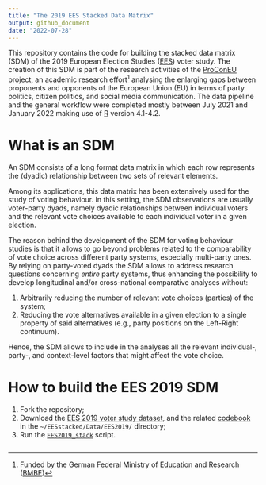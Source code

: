 ---
title: "The 2019 EES Stacked Data Matrix"
output: github_document
date: "2022-07-28"
---

This repository contains the code for building the stacked data matrix (SDM) of the 2019 European 
Election Studies ([EES](http://europeanelectionstudies.net/)) voter study. The creation of this SDM is 
part of the research activities of the [ProConEU](https://www.mzes.uni-mannheim.de/proconeu/) project, 
an academic research effort^[
Funded by the German Federal Ministry of Education and Research 
([BMBF]((https://www.bmbf.de/bmbf/en/home/home_node.html)))
] analysing the enlarging gaps between 
proponents and opponents of the European Union (EU) in terms of party politics, citizen politics, and 
social media communication. The data pipeline and the general workflow were completed mostly between July 2021 and January 2022 making use of 
[R](https://cran.r-project.org/) version 4.1-4.2.

# What is an SDM

An SDM consists of a long format data matrix in which each row represents the (dyadic) relationship 
between two sets of relevant elements.  

Among its applications, this data matrix has been extensively used for the study of voting behaviour. 
In this setting, the SDM observations are usually voter-party dyads, namely dyadic relationships between
individual voters and the relevant vote choices available to each individual voter in a given election. 

The reason behind the development of the SDM for voting behaviour studies is that it allows to go 
beyond problems related to the comparability of vote choice across different party systems, especially 
multi-party ones. By relying on party-voted dyads the SDM allows to address research questions 
concerning *entire* party systems, thus enhancing the possibility to develop longitudinal and/or 
cross-national comparative analyses without: 

1. Arbitrarily reducing the number of relevant vote choices (parties) of the system; 
2. Reducing the vote alternatives available in a given election to a single property of said alternatives 
(e.g., party positions on the Left-Right continuum).

Hence, the SDM allows to include in the analyses all the relevant individual-, party-, and context-level 
factors that might affect the vote choice. 

# How to build the EES 2019 SDM

1. Fork the repository;
2. Download the [EES 2019 voter study dataset](http://europeanelectionstudies.net/european-election-studies/ees-2019-study/voter-study-2019), 
and the related [codebook](https://access.gesis.org/dbk/67448) in the `~/EESstacked/Data/EES2019/` directory;
3. Run the [`EES2019_stack`](https://github.com/giucarny/EESstacked/blob/NewREADME/Scripts/EES2019_stack.R) script.




```{r libraries, echo=TRUE}



```